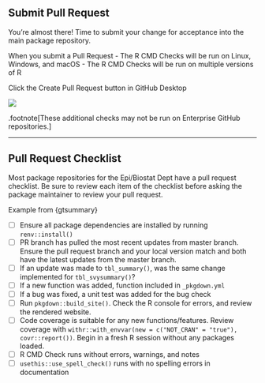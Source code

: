 
## Submit Pull Request

You're almost there! Time to submit your change for acceptance into the main package repository.

When you submit a Pull Request
- The R CMD Checks will be run on Linux, Windows, and macOS
- The R CMD Checks will be run on multiple versions of R

 Click the Create Pull Request button in GitHub Desktop
 
![](Images/windows-create-pull-request.png)

.footnote[These additional checks may not be run on Enterprise GitHub repositories.]

---
## Pull Request Checklist

Most package repositories for the Epi/Biostat Dept have a pull request checklist. 
Be sure to review each item of the checklist before asking the package maintainer to review your pull request.

Example from {gtsummary}

- [ ] Ensure all package dependencies are installed by running `renv::install()`
- [ ] PR branch has pulled the most recent updates from master branch. Ensure the pull request branch and your local version match and both have the latest updates from the master branch.
- [ ] If an update was made to `tbl_summary()`, was the same change implemented for `tbl_svysummary()`?
- [ ] If a new function was added, function included in `_pkgdown.yml`
- [ ] If a bug was fixed, a unit test was added for the bug check
- [ ] Run `pkgdown::build_site()`. Check the R console for errors, and review the rendered website.
- [ ] Code coverage is suitable for any new functions/features. Review coverage with `withr::with_envvar(new = c("NOT_CRAN" = "true"), covr::report())`. Begin in a fresh R session without any packages loaded. 
- [ ] R CMD Check runs without errors, warnings, and notes
- [ ] `usethis::use_spell_check()` runs with no spelling errors in documentation
